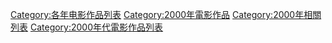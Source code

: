 {{Categories by country|nocat}}

[[Category:各年电影作品列表|Category:各年电影作品列表]]
[[Category:2000年電影作品|Category:2000年電影作品]]
[[Category:2000年相關列表|Category:2000年相關列表]]
[[Category:2000年代電影作品列表|Category:2000年代電影作品列表]]